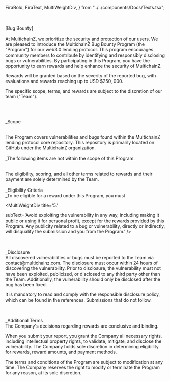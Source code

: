  FiraBold,
  FiraText,
  MultiWeightDiv,
} from "../../components/Docs/Texts.tsx";

<br />
<br />
<FiraBold fontSize='18px'>[Bug Bounty]</FiraBold>
<br />
<br />
<FiraText>
At MultichainZ, we prioritize the security and protection of our users. We are pleased to introduce the MultichainZ Bug Bounty Program (the "Program") for our web3.0 lending protocol. This program encourages community members to contribute by identifying and responsibly disclosing bugs or vulnerabilities. By participating in this Program, you have the opportunity to earn rewards and help enhance the security of MultichainZ.

Rewards will be granted based on the severity of the reported bug, with evaluations and rewards reaching up to USD $250, 000.

The specific scope, terms, and rewards are subject to the discretion of our team ("Team").

</FiraText>

<br />
<br />

<FiraBold fontSize='18px'>_Scope</FiraBold>

<br />
<FiraText>
  The Program covers vulnerabilities and bugs found within the MultichainZ
  lending protocol core repository. This repository is primarily located on
  GitHub under the MultichainZ organization.
</FiraText>

<br />
<br />
<FiraBold fontSize='18px'>
_The following items are not within the scope of this Program:
</FiraBold>
<br />
<CodeBlock>
 <MultiWeightDiv title="1." subText="Bugs found in third-party contracts or platforms that interact with MultichainZ."  />
<MultiWeightDiv
  title='2.'
  subText='Vulnerabilities related to website domains, DNS, or servers.'
/>

<MultiWeightDiv
  title='3.'
  subText='Vulnerabilities already reported or discovered in contracts built by third parties on  MultichainZ.'
/>

<MultiWeightDiv
  title='4.'
  subText='Any bugs or vulnerabilities that have already been reported.'
/>
</CodeBlock>

<br />

<FiraText>
  The eligibility, scoring, and all other terms related to rewards and their
  payment are solely determined by the Team.
</FiraText>

<br />
<br />
<FiraBold fontSize='18px'>_Eligibility Criteria</FiraBold>
<br />
<FiraText fontSize='18px'>
  _To be eligible for a reward under this Program, you must
</FiraText>
<br />

<CodeBlock>

<MultiWeightDiv
  title='1.'
  subText='Discover a previously unreported, non-public vulnerability within the scope of this Program. The vulnerability must be distinct from issues covered in publicly available audits conducted previously'
/>
<MultiWeightDiv
  title='2.'
  subText='Be the first to disclose the unique vulnerability to the Team, adhering to the disclosure requirements mentioned below. In the case of similar vulnerabilities being reported, the first valid submission will be rewarded.'
/>
<MultiWeightDiv
  title='3.'
  subText='Possess sufficient technical knowledge and provide necessary information to reproduce and fix the vulnerability.'
/>
<MultiWeightDiv
  title='4.'
  subText='Conduct the disclosure of the bug in a lawful manner, without engaging in any unlawful conduct, threats, demands, or coercive tactics.'
/>
<MultiWeightDiv
  title='5.'

subText='Avoid exploiting the vulnerability in any way, including making it public or using it for personal profit, except for the rewards provided by this Program. Any publicity related to a bug or vulnerability, directly or indirectly, will disqualify the submission and you from the Program.'
/>

<MultiWeightDiv
  title='6.'
  subText='Make a good faith effort to avoid privacy violations, data destruction, interruption, or degradation of the MultichainZ protocol'
/>
<MultiWeightDiv
  title='7.'
  subText='Submit only one vulnerability per submission, unless you need to chain vulnerabilities to demonstrate their impact. If you want to add additional information to a previously submitted issue, create a new submission and reference the initial report.'
/>
<MultiWeightDiv
  title='8.'
  subText='Do not submit a separate vulnerability caused by an underlying issue for which a reward has already been paid under this Program.'
/>
<MultiWeightDiv
  title='9.'
  subText='Not be a current or former employee, vendor, service provider, or contractor of MultichainZ, nor an employee of any of those vendors or contractors. Additionally, immediate family members (parent, sibling, spouse, or child) or household members of such persons are not eligible.'
/>
<MultiWeightDiv
  title='10.'
  subText='Not be subject to any international, national, or state-level sanctions.'
/>
<MultiWeightDiv
  title='11.'
  subText='Be at least 18 years old, or if younger, obtain the consent of your parent or guardian before submitting a vulnerability.'
/>

</CodeBlock>

<br />
<br />
<FiraBold fontSize='18px'>_Disclosure</FiraBold>
<br />
<FiraText>
All discovered vulnerabilities or bugs must be reported to the Team via contact@multichainz.com. The disclosure must occur within 24 hours of discovering the vulnerability. Prior to disclosure, the vulnerability must not have been exploited, publicized, or disclosed to any third party other than the Team. Additionally, the vulnerability should only be disclosed after the bug has been fixed.

It is mandatory to read and comply with the responsible disclosure policy, which can be found in the references. Submissions that do not follow.

</FiraText>

<br />
<br />
<FiraBold fontSize='18px'>_Additional Terms</FiraBold>
<br />
<FiraText>
The Company's decisions regarding rewards are conclusive and binding.

When you submit your report, you grant the Company all necessary rights, including intellectual property rights, to validate, mitigate, and disclose the vulnerability. The Company holds sole discretion in determining eligibility for rewards, reward amounts, and payment methods.

The terms and conditions of the Program are subject to modification at any time. The Company reserves the right to modify or terminate the Program for any reason, at its sole discretion.

</FiraText>
